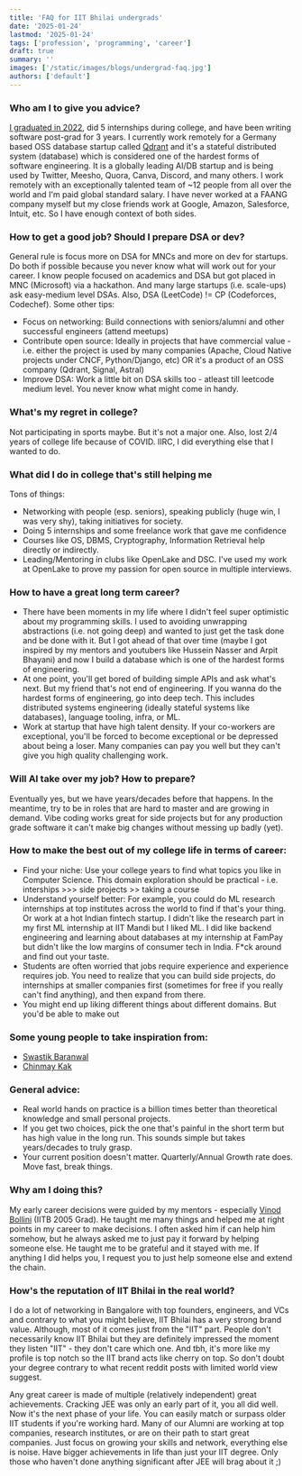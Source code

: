 ```yaml
---
title: 'FAQ for IIT Bhilai undergrads'
date: '2025-01-24'
lastmod: '2025-01-24'
tags: ['profession', 'programming', 'career']
draft: true
summary: ''
images: ['/static/images/blogs/undergrad-faq.jpg']
authors: ['default']
---
```


### Who am I to give you advice?

[I graduated in 2022](https://www.linkedin.com/in/kshivendu), did 5 internships during college, and have been writing software post-grad for 3 years. I currently work remotely for a Germany based OSS database startup called [Qdrant](https://github.com/qdrant/qdrant) and it's a stateful distributed system (database) which is considered one of the hardest forms of software engineering. It is a globally leading AI/DB startup and is being used by Twitter, Meesho, Quora, Canva, Discord, and many others. I work remotely with an exceptionally talented team of ~12 people from all over the world and I'm paid global standard salary. I have never worked at a FAANG company myself but my close friends work at Google, Amazon, Salesforce, Intuit, etc. So I have enough context of both sides.

### How to get a good job? Should I prepare DSA or dev?

General rule is focus more on DSA for MNCs and more on dev for startups. Do both if possible because you never know what will work out for your career. I know people focused on academics and DSA but got placed in MNC (Microsoft) via a hackathon. And many large startups (i.e. scale-ups) ask easy-medium level DSAs. Also, DSA (LeetCode) != CP (Codeforces, Codechef). Some other tips:

- Focus on networking: Build connections with seniors/alumni and other successful engineers (attend meetups)
- Contribute open source: Ideally in projects that have commercial value - i.e. either the project is used by many companies (Apache, Cloud Native projects under CNCF, Python/Django, etc) OR it's a product of an OSS company (Qdrant, Signal, Astral)
- Improve DSA: Work a little bit on DSA skills too - atleast till leetcode medium level. You never know what might come in handy.

### What's my regret in college?

Not participating in sports maybe. But it's not a major one. Also, lost 2/4 years of college life because of COVID. IIRC, I did everything else that I wanted to do.

### What did I do in college that's still helping me

Tons of things:

- Networking with people (esp. seniors), speaking publicly (huge win, I was very shy), taking initiatives for society.
- Doing 5 internships and some freelance work that gave me confidence
- Courses like OS, DBMS, Cryptography, Information Retrieval help directly or indirectly.
- Leading/Mentoring in clubs like OpenLake and DSC. I've used my work at OpenLake to prove my passion for open source in multiple interviews.

### How to have a great long term career?

- There have been moments in my life where I didn't feel super optimistic about my programming skills. I used to avoiding unwrapping abstractions (i.e. not going deep) and wanted to just get the task done and be done with it. But I got ahead of that over time (maybe I got inspired by my mentors and youtubers like Hussein Nasser and Arpit Bhayani) and now I build a database which is one of the hardest forms of engineering.
- At one point, you'll get bored of building simple APIs and ask what's next. But my friend that's not end of engineering. If you wanna do the hardest forms of engineering, go into deep tech. This includes distributed systems engineering (ideally stateful systems like databases), language tooling, infra, or ML.
- Work at startup that have high talent density. If your co-workers are exceptional, you'll be forced to become exceptional or be depressed about being a loser. Many companies can pay you well but they can't give you high quality challenging work.

### Will AI take over my job? How to prepare?

Eventually yes, but we have years/decades before that happens. In the meantime, try to be in roles that are hard to master and are growing in demand. Vibe coding works great for side projects but for any production grade software it can't make big changes without messing up badly (yet).

### How to make the best out of my college life in terms of career:

- Find your niche: Use your college years to find what topics you like in Computer Science. This domain exploration should be practical - i.e. interships >>> side projects >> taking a course
- Understand yourself better: For example, you could do ML research internships at top institutes across the world to find if that's your thing. Or work at a hot Indian fintech startup. I didn't like the research part in my first ML internship at IIT Mandi but I liked ML. I did like backend engineering and learning about databases at my internship at FamPay but didn't like the low margins of consumer tech in India. F\*ck around and find out your taste.
- Students are often worried that jobs require experience and experience requires job. You need to realize that you can build side projects, do internships at smaller companies first (sometimes for free if you really can't find anything), and then expand from there.
- You might end up liking different things about different domains. But you'd be able to make out

### Some young people to take inspiration from:

- [Swastik Baranwal](https://x.com/Delta2315)
- [Chinmay Kak](https://x.com/paraschopra/status/1936712272010965289)

### General advice:

- Real world hands on practice is a billion times better than theoretical knowledge and small personal projects.
- If you get two choices, pick the one that's painful in the short term but has high value in the long run. This sounds simple but takes years/decades to truly grasp.
- Your current position doesn't matter. Quarterly/Annual Growth rate does. Move fast, break things.

### Why am I doing this?

My early career decisions were guided by my mentors - especially [Vinod Bollini](https://www.linkedin.com/in/vinodb) (IITB 2005 Grad). He taught me many things and helped me at right points in my career to make decisions. I often asked him if can help him somehow, but he always asked me to just pay it forward by helping someone else. He taught me to be grateful and it stayed with me. If anything I did helps you, I request you to just help someone else and extend the chain.

### How's the reputation of IIT Bhilai in the real world?

I do a lot of networking in Bangalore with top founders, engineers, and VCs and contrary to what you might believe, IIT Bhilai has a very strong brand value. Although, most of it comes just from the "IIT" part. People don't necessarily know IIT Bhilai but they are definitely impressed the moment they listen "IIT" - they don't care which one. And tbh, it's more like my profile is top notch so the IIT brand acts like cherry on top. So don't doubt your degree contrary to what recent reddit posts with limited world view suggest.

Any great career is made of multiple (relatively independent) great achievements. Cracking JEE was only an early part of it, you all did well. Now it's the next phase of your life. You can easily match or surpass older IIT students if you're working hard. Many of our Alumni are working at top companies, research institutes, or are on their path to start great companies. Just focus on growing your skills and network, everything else is noise. Have bigger achievements in life than just your IIT degree. Only those who haven't done anything significant after JEE will brag about it ;)
